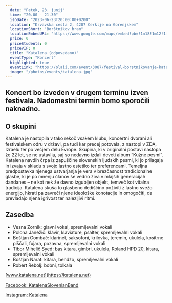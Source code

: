 ```yaml
---
  date: "Petek, 23. junij"
  time: "20.00 - 21.30"
  isoDate: "2023-06-23T20:00:00+0200"
  location: "Krvavška cesta 2, 4207 Cerklje na Gorenjskem"
  locationShort: "Borštnikov hram"
  locationEmbedURL: "https://www.google.com/maps/embed?pb=!1m18!1m12!1m3!1d2758.8252509390463!2d14.486259476917823!3d46.25370167109801!2m3!1f0!2f0!3f0!3m2!1i1024!2i768!4f13.1!3m3!1m2!1s0x477ab5ad9a992d43%3A0xf5c3786d575e014e!2sKulturni%20hram%20Cerklje%20na%20Gorenjskem!5e0!3m2!1sen!2ssi!4v1685547234928!5m2!1sen!2ssi"
  price: 0
  priceStudents: 0
  priceVIP: 0
  title: "Katalena (odpovedano)"
  eventType: "Koncert"
  highlighted: true
  eventLink: "https://olaii.com/event/3087/festival-borstnikovanje-katalena?ref=KSMUMVX"
  image: "/photos/events/katalena.jpg"
---
```


## Koncert bo izveden v drugem terminu izven festivala. Nadomestni termin bomo sporočili naknadno.

## O skupini

Katalena je nastopila v tako rekoč vsakem klubu, koncertni dvorani ali festivalskem odru v državi, pa tudi kar precej potovala, z nastopi v ZDA, Izraelu ter po večjem delu Evrope. Skupina, ki v originalni postavi nastopa že 22 let, se ne ustavlja, saj so nedavno izdali deveti album “Kužne pesmi”. Katalena navdih črpa iz zapuščine slovenskih ljudskih pesmi, ki jo prilagaja in izvaja v skladu s svojo lastno estetiko ter preferencami. Temeljna predpostavka njenega ustvarjanja je vera v brezčasnost tradicionalne glasbe, ki je po mnenju članov še vedno živa v mlajših generacijah dandanes – ne kot nek že davno izgubljen objekt, temveč kot vitalna tradicija. Katalena skuša to glasbeno dediščino poživiti z lastno svežo energijo, hkrati pa zavreči njene ideološke konotacije in omogočiti, da prevladajo njena igrivost ter nalezljivi ritmi.

## Zasedba

- Vesna Zornik: glavni vokal, spremljevalni vokali
- Polona Janežič: klavir, klaviature, psalter, spremljevalni vokali
- Boštjan Gombač: klarinet, saksofoni, krilovka, teremin, ukulela, kositrne piščali, fujara, pozavna, spremljevalni vokali
- Tibor Mihelič Syed: bas kitara, gimbri, ukulela, Roland HPD 20, kitara, spremljevalni vokali
- Boštjan Narat: kitara, bendžo, spremljevalni vokali
- Robert Rebolj: bobni, tolkala

[www.katalena.net](https://katalena.net)

[Facebook: KatalenaSlovenianBand](https://www.facebook.com/KatalenaSlovenianBand/)

[Instagram: Katalena](https://www.instagram.com/katalena_music/)
